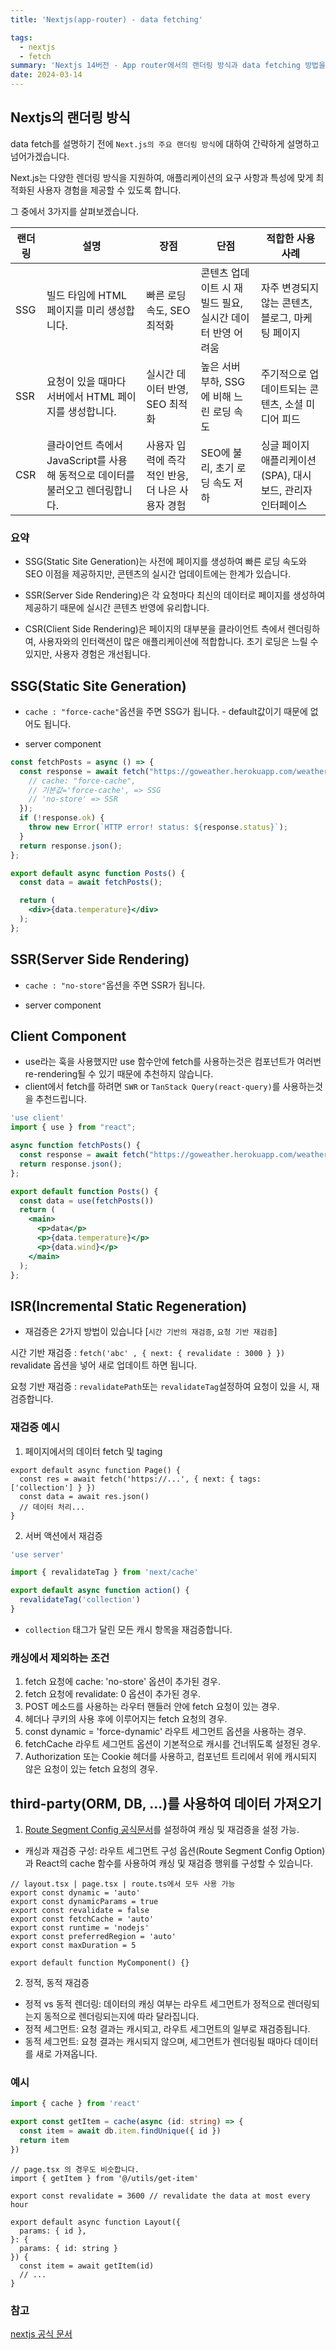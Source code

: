 ```yaml
---
title: 'Nextjs(app-router) - data fetching'

tags:
  - nextjs
  - fetch
summary: 'Nextjs 14버전 - App router에서의 랜더링 방식과 data fetching 방법을 공식문서를 통해 자세히 살펴보겠습니다.'
date: 2024-03-14
---
```


## Nextjs의 랜더링 방식

data fetch를 설명하기 전에 `Next.js의 주요 랜더링 방식`에 대하여 간략하게 설명하고 넘어가겠습니다.

Next.js는 다양한 렌더링 방식을 지원하여, 애플리케이션의 요구 사항과 특성에 맞게 최적화된 사용자 경험을 제공할 수 있도록 합니다.

그 중에서 3가지를 살펴보겠습니다.

| 랜더링 | 설명                                                                           | 장점                                             | 단점                                                      | 적합한 사용 사례                                           |
| ------ | ------------------------------------------------------------------------------ | ------------------------------------------------ | --------------------------------------------------------- | ---------------------------------------------------------- |
| SSG    | 빌드 타임에 HTML 페이지를 미리 생성합니다.                                     | 빠른 로딩 속도, SEO 최적화                       | 콘텐츠 업데이트 시 재빌드 필요, 실시간 데이터 반영 어려움 | 자주 변경되지 않는 콘텐츠, 블로그, 마케팅 페이지           |
| SSR    | 요청이 있을 때마다 서버에서 HTML 페이지를 생성합니다.                          | 실시간 데이터 반영, SEO 최적화                   | 높은 서버 부하, SSG에 비해 느린 로딩 속도                 | 주기적으로 업데이트되는 콘텐츠, 소셜 미디어 피드           |
| CSR    | 클라이언트 측에서 JavaScript를 사용해 동적으로 데이터를 불러오고 렌더링합니다. | 사용자 입력에 즉각적인 반응, 더 나은 사용자 경험 | SEO에 불리, 초기 로딩 속도 저하                           | 싱글 페이지 애플리케이션(SPA), 대시보드, 관리자 인터페이스 |

### 요약

- SSG(Static Site Generation)는 사전에 페이지를 생성하여 빠른 로딩 속도와 SEO 이점을 제공하지만, 콘텐츠의 실시간 업데이트에는 한계가 있습니다.

- SSR(Server Side Rendering)은 각 요청마다 최신의 데이터로 페이지를 생성하여 제공하기 때문에 실시간 콘텐츠 반영에 유리합니다.

- CSR(Client Side Rendering)은 페이지의 대부분을 클라이언트 측에서 렌더링하여, 사용자와의 인터랙션이 많은 애플리케이션에 적합합니다. 초기 로딩은 느릴 수 있지만, 사용자 경험은 개선됩니다.

## SSG(Static Site Generation)

- `cache : "force-cache"`옵션을 주면 SSG가 됩니다. - default값이기 때문에 없어도 됩니다.

- server component

```javascript:app/page.jsx
const fetchPosts = async () => {
  const response = await fetch("https://goweather.herokuapp.com/weather/London", {
    // cache: "force-cache",
    // 기본값='force-cache', => SSG
    // 'no-store' => SSR
  });
  if (!response.ok) {
    throw new Error(`HTTP error! status: ${response.status}`);
  }
  return response.json();
};

export default async function Posts() {
  const data = await fetchPosts();

  return (
    <div>{data.temperature}</div>
  );
};
```

## SSR(Server Side Rendering)

- `cache : "no-store"`옵션을 주면 SSR가 됩니다.

- server component

## Client Component

- use라는 훅을 사용했지만 use 함수안에 fetch를 사용하는것은 컴포넌트가 여러번 re-rendering될 수 있기 때문에 추천하지 않습니다.
- client에서 fetch를 하려면 `SWR` or `TanStack Query(react-query)`를 사용하는것을 추천드립니다.

```javascript:app/page.jsx
'use client'
import { use } from "react";

async function fetchPosts() {
  const response = await fetch("https://goweather.herokuapp.com/weather/London")
  return response.json();
};

export default function Posts() {
  const data = use(fetchPosts())
  return (
    <main>
      <p>data</p>
      <p>{data.temperature}</p>
      <p>{data.wind}</p>
    </main>
  );
};
```

## ISR(Incremental Static Regeneration)

- 재검증은 2가지 방법이 있습니다 [`시간 기반의 재검증`, `요청 기반 재검증`]

시간 기반 재검증 : `fetch('abc' , { next: { revalidate : 3000 } })` revalidate 옵션을 넣어 새로 업데이트 하면 됩니다.

요청 기반 재검증 : `revalidatePath`또는 `revalidateTag`설정하여 요청이 있을 시, 재검증합니다.

### 재검증 예시

1. 페이지에서의 데이터 fetch 및 taging

```javascript:app/page.tsx
export default async function Page() {
  const res = await fetch('https://...', { next: { tags: ['collection'] } })
  const data = await res.json()
  // 데이터 처리...
}
```

2. 서버 액션에서 재검증

```javascript:app/actions.ts
'use server'

import { revalidateTag } from 'next/cache'

export default async function action() {
  revalidateTag('collection')
}
```

- `collection` 태그가 달린 모든 캐시 항목을 재검증합니다.

### 캐싱에서 제외하는 조건

1. fetch 요청에 cache: 'no-store' 옵션이 추가된 경우.
2. fetch 요청에 revalidate: 0 옵션이 추가된 경우.
3. POST 메소드를 사용하는 라우터 핸들러 안에 fetch 요청이 있는 경우.
4. 헤더나 쿠키의 사용 후에 이루어지는 fetch 요청의 경우.
5. const dynamic = 'force-dynamic' 라우트 세그먼트 옵션을 사용하는 경우.
6. fetchCache 라우트 세그먼트 옵션이 기본적으로 캐시를 건너뛰도록 설정된 경우.
7. Authorization 또는 Cookie 헤더를 사용하고, 컴포넌트 트리에서 위에 캐시되지 않은 요청이 있는 fetch 요청의 경우.

## third-party(ORM, DB, ...)를 사용하여 데이터 가져오기

1. [Route Segment Config 공식문서](https://nextjs.org/docs/app/api-reference/file-conventions/route-segment-config '공식문서')를 설정하여 캐싱 및 재검증을 설정 가능.

- 캐싱과 재검증 구성: 라우트 세그먼트 구성 옵션(Route Segment Config Option)과 React의 cache 함수를 사용하여 캐싱 및 재검증 행위를 구성할 수 있습니다.

```javascript:page.tsx
// layout.tsx | page.tsx | route.ts에서 모두 사용 가능
export const dynamic = 'auto'
export const dynamicParams = true
export const revalidate = false
export const fetchCache = 'auto'
export const runtime = 'nodejs'
export const preferredRegion = 'auto'
export const maxDuration = 5

export default function MyComponent() {}
```

2. 정적, 동적 재검증

- 정적 vs 동적 렌더링: 데이터의 캐싱 여부는 라우트 세그먼트가 정적으로 렌더링되는지 동적으로 렌더링되는지에 따라 달라집니다.
- 정적 세그먼트: 요청 결과는 캐시되고, 라우트 세그먼트의 일부로 재검증됩니다.
- 동적 세그먼트: 요청 결과는 캐시되지 않으며, 세그먼트가 렌더링될 때마다 데이터를 새로 가져옵니다.

### 예시

```javascript:app/utils.ts
import { cache } from 'react'

export const getItem = cache(async (id: string) => {
  const item = await db.item.findUnique({ id })
  return item
})
```

```javascript:app/item/[id]/layout.tsx
// page.tsx 의 경우도 비슷합니다.
import { getItem } from '@/utils/get-item'

export const revalidate = 3600 // revalidate the data at most every hour

export default async function Layout({
  params: { id },
}: {
  params: { id: string }
}) {
  const item = await getItem(id)
  // ...
}
```

### 참고

[nextjs 공식 문서](https://nextjs.org/docs/app/building-your-application/data-fetching/fetching-caching-and-revalidating 'nextjs 공식 문서')
